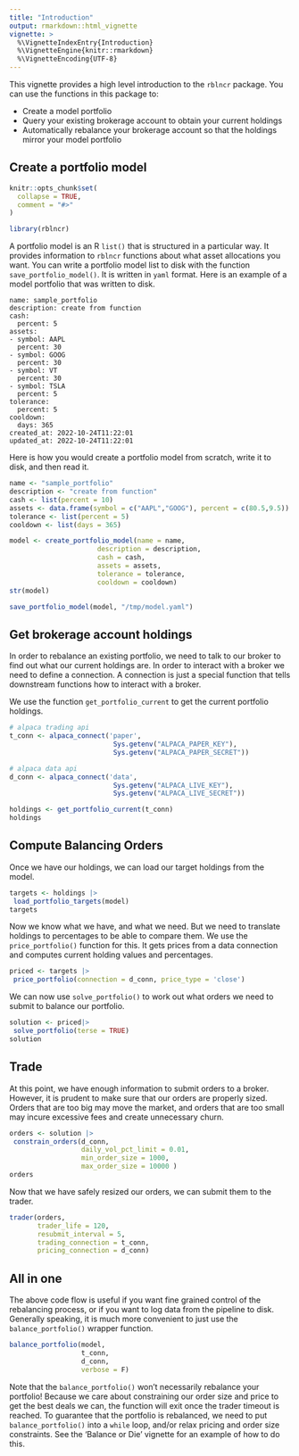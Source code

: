 ```yaml
---
title: "Introduction"
output: rmarkdown::html_vignette
vignette: >
  %\VignetteIndexEntry{Introduction}
  %\VignetteEngine{knitr::rmarkdown}
  %\VignetteEncoding{UTF-8}
---
```


This vignette provides a high level introduction to the `rblncr` package. You can use the functions in this package to:

- Create a model portfolio
- Query your existing brokerage account to obtain your current holdings
- Automatically rebalance your brokerage account so that the holdings mirror your model portfolio

## Create a portfolio model

```r
knitr::opts_chunk$set(
  collapse = TRUE,
  comment = "#>"
)
```



```r
library(rblncr)
```

A portfolio model is an R `list()` that is structured in a particular way. It provides information to `rblncr` functions about what asset allocations you want. You can write a portfolio model list to disk with the function `save_portfolio_model()`. It is written in `yaml` format. Here is an example of a model portfolio that was written to disk.

```
name: sample_portfolio
description: create from function
cash:
  percent: 5
assets:
- symbol: AAPL
  percent: 30
- symbol: GOOG
  percent: 30
- symbol: VT
  percent: 30
- symbol: TSLA
  percent: 5
tolerance:
  percent: 5
cooldown:
  days: 365
created_at: 2022-10-24T11:22:01
updated_at: 2022-10-24T11:22:01
```

Here is how you would create a portfolio model from scratch, write it to disk, and then read it.

```r
name <- "sample_portfolio"
description <- "create from function"
cash <- list(percent = 10)
assets <- data.frame(symbol = c("AAPL","GOOG"), percent = c(80.5,9.5))
tolerance <- list(percent = 5)
cooldown <- list(days = 365)

model <- create_portfolio_model(name = name,
                      description = description,
                      cash = cash,
                      assets = assets,
                      tolerance = tolerance,
                      cooldown = cooldown)
str(model)

save_portfolio_model(model, "/tmp/model.yaml")

```

## Get brokerage account holdings

In order to rebalance an existing portfolio, we need to talk to our broker to find out what our current holdings are. In order to interact with a broker we need to define a connection. A connection is just a special function that tells downstream functions how to interact with a broker.

We use the function `get_portfolio_current` to get the current portfolio holdings.

```r
# alpaca trading api
t_conn <- alpaca_connect('paper',
                          Sys.getenv("ALPACA_PAPER_KEY"),
                          Sys.getenv("ALPACA_PAPER_SECRET"))

# alpaca data api
d_conn <- alpaca_connect('data',
                          Sys.getenv("ALPACA_LIVE_KEY"),
                          Sys.getenv("ALPACA_LIVE_SECRET"))

holdings <- get_portfolio_current(t_conn) 
holdings
```

## Compute Balancing Orders

Once we have our holdings, we can load our target holdings from the model.

```r
targets <- holdings |>
 load_portfolio_targets(model) 
targets
```

Now we know what we have, and what we need. But we need to translate holdings to percentages to be able to compare them. We use the `price_portfolio()` function for this. It gets prices from a data connection and computes current holding values and percentages.

```r
priced <- targets |>
 price_portfolio(connection = d_conn, price_type = 'close') 
```

We can now use `solve_portfolio()` to work out what orders we need to submit to balance our portfolio.

```r
solution <- priced|>
 solve_portfolio(terse = TRUE) 
solution
```

## Trade

At this point, we have enough information to submit orders to a broker. However, it is prudent to make sure that our orders are properly sized. Orders that are too big may move the market, and orders that are too small may incure excessive fees and create unnecessary churn.

```r
orders <- solution |>
 constrain_orders(d_conn, 
                  daily_vol_pct_limit = 0.01, 
                  min_order_size = 1000, 
                  max_order_size = 10000 )
orders
```

Now that we have safely resized our orders, we can submit them to the trader.

```r
trader(orders, 
       trader_life = 120,
       resubmit_interval = 5,
       trading_connection = t_conn, 
       pricing_connection = d_conn)
```

## All in one 

The above code flow is useful if you want fine grained control of the rebalancing process, or if you want to log data from the pipeline to disk. Generally speaking, it is much more convenient to just use the `balance_portfolio()` wrapper function.

```r
balance_portfolio(model,
                  t_conn,
                  d_conn,
                  verbose = F)
```


Note that the `balance_portfolio()` won't necessarily rebalance your portfolio! Because we care about constraining our order size and price to get the best deals we can, the function will exit once the trader timeout is reached. To guarantee that the portfolio is rebalanced, we need to put `balance_portfolio()` into a `while` loop, and/or relax pricing and order size constraints. See the 'Balance or Die' vignette for an example of how to do this.

